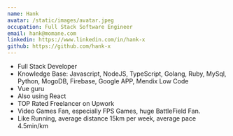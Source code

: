 ```yaml
---
name: Hank
avatar: /static/images/avatar.jpeg
occupation: Full Stack Software Engineer
email: hank@momane.com
linkedin: https://www.linkedin.com/in/hank-x
github: https://github.com/hank-x
---
```


- Full Stack Developer
- Knowledge Base: Javascript, NodeJS, TypeScript, Golang, Ruby, MySql, Python, MogoDB, Firebase, Google APP, Mendix Low Code
- Vue guru
- Also using React
- TOP Rated Freelancer on Upwork
- Video Games Fan, especially FPS Games, huge BattleField Fan.
- Like Running, average distance 15km per week, average pace 4.5min/km